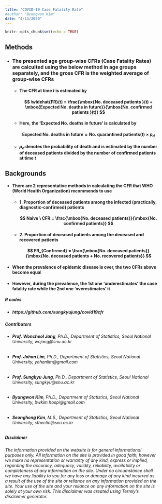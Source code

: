 ```yaml
---
title: "COVID-19 Case Fatality Rate"
#author: "Byungwon Kim"
date: "4/13/2020"
---
```


```r
knitr::opts_chunk$set(echo = TRUE)
```

## Methods
  * ### The presented age group-wise CFRs (Case Fatality Rates) are calculted using the below method in age groups separately, and the gross CFR is the weighted average of group-wise CFRs
    + #### The CFR at time $t$ is estimated by
      #### $$ \widehat{FR}(t) = \frac{\mbox{No. deceased patients }(t) + \mbox{Expected No. deaths in future}}{\mbox{No. confirmed patients }(t)} $$
    + #### Here, the 'Expected No. deaths in future' is calculated by
      #### $$ \mbox{Expected No. deaths in future} = \mbox{No. quarantined patients} (t) \times p_d $$
    + #### $p_d$ denotes the probability of death and is estimated by the number of deceased patients divided by the number of confirmed patients at time $t$
 

## Backgrounds
  * #### There are 2 representative methods in calculating the CFR that WHO (World Health Organization) recommends to use
    + #### 1. Proportion of deceased patients among the infected (practically, diagnostic-confirmed) patients
    #### $$ Naive \ CFR = \frac{\mbox{No. deceased patients}}{\mbox{No. confirmed patients}} $$
    + #### 2. Proportion of deceased patients among the deceased and recovered patients
    #### $$ FR_{Confirmed} = \frac{\mbox{No. deceased patients}}{\mbox{No. deceased patients + No. recovered patients}} $$
  * #### When the prevalence of epidemic disease is over, the two CFRs above become equal
  * #### However, during the prevalence, the 1st one 'underestimates' the case fatality rate while the 2nd one 'overestimates' it


##### *R codes*
  * ##### https://github.com/sungkyujung/covid19cfr
  
##### *Contributors*
  * ###### **Prof. Woncheol Jang**, Ph.D., Department of Statistics, Seoul National University, wcjang@snu.ac.kr
  * ###### **Prof. Johan Lim**, Ph.D., Department of Statistics, Seoul National University, yohanlim@gmail.com
  * ###### **Prof. Sungkyu Jung**, Ph.D., Department of Statistics, Seoul National University, sungkyu@snu.ac.kr
  * ###### **Byungwon Kim**, Ph.D., Department of Statistics, Seoul National University, bwkim.hospi@gmail.com
  * ###### **Seonghong Kim**, M.S., Department of Statistics, Seoul National University, sthentic@snu.ac.kr
  

##### *Disclaimer*
###### *The information provided on the website is for general informational purposes only. All information on the site is provided in good faith, however we make no representation or warranty of any kind, express or implied, regarding the accuracy, adequacy, validity, reliability, availability or completeness of any information on the site. Under no circumstance shall we have any liability to you for any loss or damage of any kind incurred as a result of the use of the site or reliance on any information provided on the site. Your use of the site and your reliance on any information on the site is solely at your own risk. This disclaimer was created using Termly’s disclaimer generator.*
